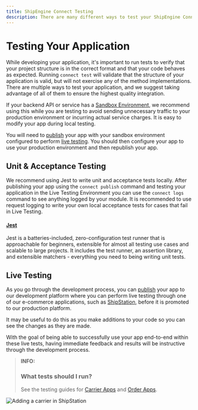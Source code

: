 ```yaml
---
title: ShipEngine Connect Testing
description: There are many different ways to test your ShipEngine Connect app. We provide all the tooling and guidance you need to be confident that your app works correctly.
---
```


# Testing Your Application

While developing your application, it's important to run tests to verify that your project structure is in the correct format and that your code behaves as expected.
Running `connect test` will validate that the structure of your application is valid, but will not exercise any of the method implementations.
There are multiple ways to test your application, and we suggest taking advantage of all of them to ensure the highest quality integration.

If your backend API
or service has a [Sandbox Environment](<https://en.wikipedia.org/wiki/Sandbox_(software_development)>), we recommend using this
while you are testing to avoid sending unnecessary traffic to your production environment or incurring actual service charges. It is easy to modify
your app during local testing.

You will
need to [publish](./../cli.mdx#publish-your-app) your app with your sandbox environment configured to perform [live testing](#live-testing).
You should then configure your app to use your production environment and then republish your app.

## Unit & Acceptance Testing

We recommend using Jest to write unit and acceptance tests locally. After publishing your app using the `connect publish` command and testing your application in the Live Testing Environment you can use the `connect logs` command to see anything logged by your module. It is recommended to use request logging to write your own local acceptance tests for cases that fail in Live Testing.

#### [Jest](https://jestjs.io/)

Jest is a batteries-included, zero-configuration test runner that is approachable for beginners, extensible for almost all testing use cases and scalable to large projects.
It includes the test runner, an assertion library, and extensible matchers - everything you need to being writing unit tests.

## Live Testing

As you go through the development process, you can [publish](./../publish.mdx) your app to
our development platform where you can perform live testing through one of our e-commerce applications, such as
[ShipStation](https://www.shipstation.com/), before it is promoted to our production platform.

It may be useful to do this as you make additions to your code so you can see the changes as they are made.

With the goal of being able to successfully use your app end-to-end within these live tests, having immediate feedback and results will be instructive through the development process.

> **INFO:**
>
> ### What tests should I run?
>
> See the testing guides for [Carrier Apps](./carrier-apps.mdx) and [Order Apps](./order-apps.mdx).

![Adding a carrier in ShipStation](/img/testing/shipstation.png)

<Pager
  prev="./../error-handling.mdx"
  prevTitle="Error Handling"
  next="./../publish.mdx"
  nextTitle="Publishing"
/>
